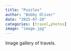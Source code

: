 ```yaml
---
title: "Puzzles"
author: "Bobby Oliver"
date: "2025-07-28"
categories: [travel,photos]
image: "image.jpg"
---
```


Image gallery of travels.
